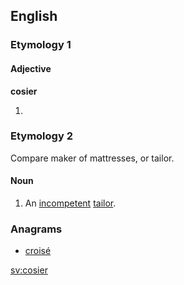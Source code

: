 ==English==

===Etymology 1===

====Adjective====
'''cosier'''

# {{comparative of|cosy}}

===Etymology 2===
Compare {{etyl|fro|-}} {{term|coussier|lang=fro}} maker of mattresses, or {{term|couseor|lang=fro}} tailor.

====Noun====
{{en-noun}}

# {{context|obsolete}} An [[incompetent]] [[tailor]].
#: {{rfquotek|Shakespeare}}

{{Webster 1913}}

===Anagrams===
* [[croisé#English|croisé]]

[[sv:cosier]]